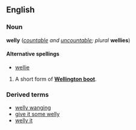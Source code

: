 ==English==
===Noun===
'''welly''' (''[[countable]] and [[uncountable]]; plural'' '''wellies''')

====Alternative spellings====
*[[wellie]]

#A short form of '''[[Wellington boots|Wellington boot]]'''.

===Derived terms===
*[[welly wanging]]<!--also spelled [[welly whanging]], [[wellie wanging]] and [[wellie whanging]]-->
*[[give it some welly]]<!--also spelled [[give it some wellie]]-->
*[[welly it]]<!--also spelled [[wellie it]]-->